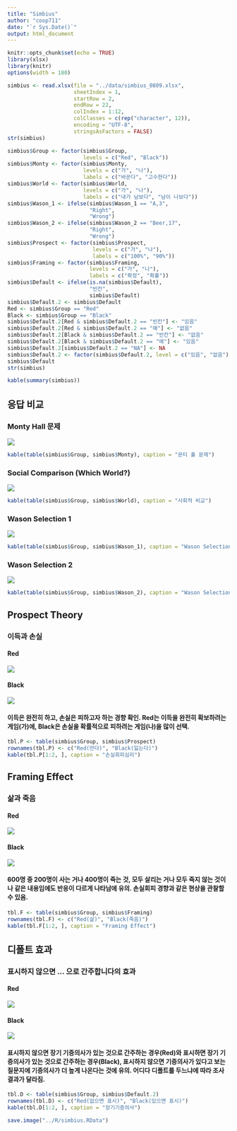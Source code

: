 ```yaml
---
title: "Simbius"
author: "coop711"
date: "`r Sys.Date()`"
output: html_document
---
```


```r
knitr::opts_chunk$set(echo = TRUE)
library(xlsx)
library(knitr)
options(width = 180)
```

```r
simbius <- read.xlsx(file = "../data/simbius_0809.xlsx", 
                     sheetIndex = 1, 
                     startRow = 2, 
                     endRow = 22, 
                     colIndex = 1:12, 
                     colClasses = c(rep("character", 12)), 
                     encoding = "UTF-8", 
                     stringsAsFactors = FALSE)
str(simbius)
```

```r
simbius$Group <- factor(simbius$Group, 
                        levels = c("Red", "Black"))
simbius$Monty <- factor(simbius$Monty, 
                        levels = c("가", "나"), 
                        labels = c("바꾼다", "고수한다"))
simbius$World <- factor(simbius$World, 
                        levels = c("가", "나"), 
                        labels = c("내가 남보다", "남이 나보다"))
simbius$Wason_1 <- ifelse(simbius$Wason_1 == "A,3", 
                          "Right", 
                          "Wrong")
simbius$Wason_2 <- ifelse(simbius$Wason_2 == "Beer,17", 
                          "Right", 
                          "Wrong")
simbius$Prospect <- factor(simbius$Prospect, 
                           levels = c("가", "나"), 
                           labels = c("100%", "90%"))
simbius$Framing <- factor(simbius$Framing, 
                          levels = c("가", "나"), 
                          labels = c("확정", "확률"))
simbius$Default <- ifelse(is.na(simbius$Default), 
                          "빈칸", 
                          simbius$Default)
simbius$Default.2 <- simbius$Default
Red <- simbius$Group == "Red"
Black <- simbius$Group == "Black"
simbius$Default.2[Red & simbius$Default.2 == "빈칸"] <- "있음"
simbius$Default.2[Red & simbius$Default.2 == "예"] <- "없음"
simbius$Default.2[Black & simbius$Default.2 == "빈칸"] <- "없음"
simbius$Default.2[Black & simbius$Default.2 == "예"] <- "있음"
simbius$Default.2[simbius$Default.2 == "NA"] <- NA
simbius$Default.2 <- factor(simbius$Default.2, level = c("있음", "없음"))
simbius$Default
str(simbius)
```

```r
kable(summary(simbius))
```

## 응답 비교

### Monty Hall 문제

![](../pics/simbius_1.png)

```r
kable(table(simbius$Group, simbius$Monty), caption = "몬티 홀 문제")
```

### Social Comparison (Which World?)

![](../pics/simbius_2.png)

```r
kable(table(simbius$Group, simbius$World), caption = "사회적 비교")
```

### Wason Selection 1

![](../pics/simbius_3.png)

```r
kable(table(simbius$Group, simbius$Wason_1), caption = "Wason Selection 1")
```

### Wason Selection 2

![](../pics/simbius_4.png)

```r
kable(table(simbius$Group, simbius$Wason_2), caption = "Wason Selection 2")
```

## Prospect Theory

### 이득과 손실

#### Red

![](../pics/simbius_5_red.png)

#### Black

![](../pics/simbius_5_black.png)

#### 이득은 완전히 하고, 손실은 피하고자 하는 경향 확인. Red는 이득을 완전히 확보하려는 게임(가)에, Black은 손실을 확률적으로 피하려는 게임(나)을 많이 선택.

```r
tbl.P <- table(simbius$Group, simbius$Prospect)
rownames(tbl.P) <- c("Red(딴다)", "Black(잃는다)")
kable(tbl.P[1:2, ], caption = "손실회피심리")
```

## Framing Effect

### 삶과 죽음

#### Red

![](../pics/simbius_6_red.png)

#### Black

![](../pics/simbius_5_black.png)

#### 600명 중 200명이 사는 거나 400명이 죽는 것, 모두 살리는 거나 모두 죽지 않는 것이나 같은 내용임에도 반응이 다르게 나타남에 유의. 손실회피 경향과 같은 현상을 관찰할 수 있음.

```r
tbl.F <- table(simbius$Group, simbius$Framing)
rownames(tbl.F) <- c("Red(삶)", "Black(죽음)")
kable(tbl.F[1:2, ], caption = "Framing Effect")
```

## 디폴트 효과

### 표시하지 않으면 ... 으로 간주합니다의 효과

#### Red

![](../pics/simbius_7_red.png)

#### Black

![](../pics/simbius_7_black.png)

#### 표시하지 않으면 장기 기증의사가 있는 것으로 간주하는 경우(Red)와 표시하면 장기 기증의사가 있는 것으로 간주하는 경우(Black), 표시하지 않으면 기증의사가 있다고 보는 질문지에 기증의사가 더 높게 나온다는 것에 유의. 어디다 디폴트를 두느냐에 따라 조사결과가 달라짐.

```r
tbl.D <- table(simbius$Group, simbius$Default.2)
rownames(tbl.D) <- c("Red(없으면 표시)", "Black(있으면 표시)")
kable(tbl.D[1:2, ], caption = "장기기증의사")
```

```r
save.image("../R/simbius.RData")
```